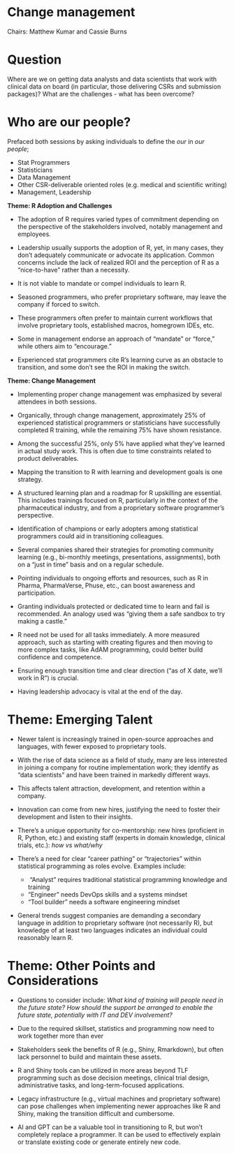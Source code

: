 # Change management

Chairs: Matthew Kumar and Cassie Burns

# Question

Where are we on getting data analysts and data scientists that work with clinical data on board (in particular, those delivering CSRs and submission packages)? What are the challenges - what has been overcome?

# Who are our people?

Prefaced both sessions by asking individuals to define the *our* in *our people*;

- Stat Programmers
- Statisticians
- Data Management
- Other CSR-deliverable oriented roles (e.g. medical and scientific writing)
- Management, Leadership

**Theme: R Adoption and Challenges**

- The adoption of R requires varied types of commitment depending on the perspective of the stakeholders involved, notably management and employees.

- Leadership usually supports the adoption of R, yet, in many cases, they don't adequately communicate or advocate its application. Common concerns include the lack of realized ROI and the perception of R as a "nice-to-have" rather than a necessity.

- It is not viable to mandate or compel individuals to learn R.

- Seasoned programmers, who prefer proprietary software, may leave the company if forced to switch.

- These programmers often prefer to maintain current workflows that involve proprietary tools, established macros, homegrown IDEs, etc.

- Some in management endorse an approach of “mandate” or “force,” while others aim to “encourage.”

- Experienced stat programmers cite R's learning curve as an obstacle to transition, and some don't see the ROI in making the switch.

**Theme: Change Management**

- Implementing proper change management was emphasized by several attendees in both sessions.

- Organically, through change management, approximately 25% of experienced statistical programmers or statisticians have successfully completed R training, while the remaining 75% have shown resistance.

- Among the successful 25%, only 5% have applied what they've learned in actual study work. This is often due to time constraints related to product deliverables.

- Mapping the transition to R with learning and development goals is one strategy.

- A structured learning plan and a roadmap for R upskilling are essential. This includes trainings focused on R, particularly in the context of the pharmaceutical industry, and from a proprietary software programmer's perspective.

- Identification of champions or early adopters among statistical programmers could aid in transitioning colleagues.

- Several companies shared their strategies for promoting community learning (e.g., bi-monthly meetings, presentations, assignments), both on a "just in time" basis and on a regular schedule.

- Pointing individuals to ongoing efforts and resources, such as R in Pharma, PharmaVerse, Phuse, etc., can boost awareness and participation.

- Granting individuals protected or dedicated time to learn and fail is recommended. An analogy used was "giving them a safe sandbox to try making a castle."

- R need not be used for all tasks immediately. A more measured approach, such as starting with creating figures and then moving to more complex tasks, like AdAM programming, could better build confidence and competence.

- Ensuring enough transition time and clear direction ("as of X date, we’ll work in R") is crucial.

- Having leadership advocacy is vital at the end of the day.

# Theme: Emerging Talent

- Newer talent is increasingly trained in open-source approaches and languages, with fewer exposed to proprietary tools.

- With the rise of data science as a field of study, many are less interested in joining a company for routine implementation work; they identify as “data scientists” and have been trained in markedly different ways.

- This affects talent attraction, development, and retention within a company.

- Innovation can come from new hires, justifying the need to foster their development and listen to their insights.

- There's a unique opportunity for co-mentorship: new hires (proficient in R, Python, etc.) and existing staff (experts in domain knowledge, clinical trials, etc.): *how vs what/why*

- There's a need for clear "career pathing" or "trajectories" within statistical programming as roles evolve. Examples include:
    -  "Analyst" requires traditional statistical programming knowledge and training
    - "Engineer" needs DevOps skills and a systems mindset
    - "Tool builder” needs a software engineering mindset

- General trends suggest companies are demanding a secondary language in addition to proprietary software (not necessarily R), but knowledge of at least two languages indicates an individual could reasonably learn R.

# Theme: Other Points and Considerations

- Questions to consider include: *What kind of training will people need in the future state?* *How should the support be arranged to enable the future state, potentially with IT and DEV involvement?*

- Due to the required skillset, statistics and programming now need to work together more than ever

- Stakeholders seek the benefits of R (e.g., Shiny, Rmarkdown), but often lack personnel to build and maintain these assets.

- R and Shiny tools can be utilized in more areas beyond TLF programming such as dose decision meetings, clinical trial design, administrative tasks, and long-term-focused applications.

- Legacy infrastructure (e.g., virtual machines and proprietary software) can pose challenges when implementing newer approaches like R and Shiny, making the transition difficult and cumbersome.

- AI and GPT can be a valuable tool in transitioning to R, but won’t completely replace a programmer. It can be used to effectively explain or translate existing code or generate entirely new code.

